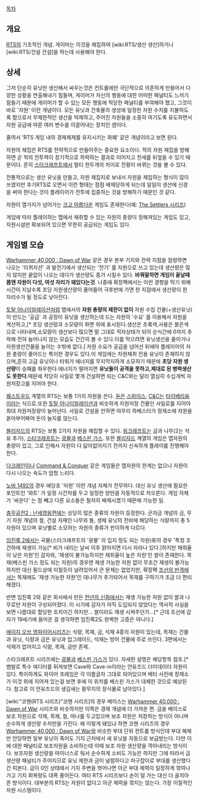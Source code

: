 [[목차]]
== 개요 ==
[[RTS]]의 기초적인 개념. 게이머는 이것을 채집하여 [wiki:RTS/생산 생산]하거나 [wiki:RTS/건설 건설]을 하는데 사용해야 한다.

== 상세 ==
그저 단순히 유닛만 생산해서 싸우는것은 컨트롤에만 극단적으로 의존하게 만들어서 다양한 상황을 연출해내기 힘들며, 게이머가 자신의 행동에 대한 어떠한 패널티도 느끼기 힘들기 때문에 게이머가 할 수 있는 모든 행동에 적당한 패널티를 부여해야 했고, 그것이 바로 '자원' 이란 개념이다. 모든 유닛과 건축물의 생성에 일정한 자원 수치를 지불하도록 함으로서 무제한적인 생산을 억제하고, 주어진 자원들을 소중히 여기도록 유도하면서 자원 공급에 따른 여러 변수를 이끌어내는 장치인 셈이다.

줄여서 'RTS 게임 내의 경제체제를 유지시키는 화폐' 같은 개념이라고 보면 된다.

자원의 채집은 RTS를 전략적으로 만들어주는 중요한 요소이다. 적의 자원 채집을 방해하면 곧 적의 전투력이 장기적으로 하락하는 결과로 이어지고 전세를 뒤엎을 수 있기 때문이다. 흔히 [[스타크래프트]]에서 멀티 한두개의 차이로 전황이 바뀌는 것을 볼 수 있다.

전통적으로는 생산 유닛을 만들고, 자원 채집지로 보내서 자원을 채집하는 형식이 많이 쓰였지만 후기RTS로 오면서 이런 형태는 점점 배제당하게 되는데 일일이 생산에 신경을 써야 한다는 것이 플레이어가 전투에 집중하는 것을 방해하기 때문인 것 같다. 

자원이 열가지가 넘어가는 [[크고 아름다운]] 게임도 존재한다(예: [[The Settlers 시리즈]])

게임에 따라 플레이하는 맵에서 채취할 수 있는 자원의 총량이 정해져있는 게임도 있고, 자원시설만 확보되어 있으면 무한히 공급되는 게임도 있다.

== 게임별 모습 ==
[[Warhammer 40,000 : Dawn of War]] 같은 경우 본부 기지와 전략 지점을 점령하면 나오는 '리퀴지션' 과 발전기에서 생산되는 '전기' 를 자원으로 쓰고 있는데 생산량은 많지 않지만 끝없이 나오는 데다가 생산량도 증가 시킬수 있다. '''바꿔말하면 게임이 끝날때 쯤엔 자원이 다섯, 여섯 자리가 돼있다는것'''. 나중에 확장팩에서는 이런 경향을 막기 위해 시간이 지날수록 초당 자원생산량이 줄어들어 극후반에 가면 한 지점에서 생산량이 한 자리수가 될 정도로 낮아진다.

[[토탈 어나이얼레이션]]처럼 맵에서의 '''자원 총량의 제한이 없이''' 자원 수집 건물(+생산유닛)이 만드는 '공급' 과 공장이 유닛을 생산하는데 드는 자원의 '수요' 를 이용해서 자원을 계산하고,[* 초당 생산량과 소모량이 화면 위에 표시된다.생산은 초록색,사용은 붉은색으로 나타내며,소모량이 생산보다 많으면 말 그대로 적자상태가 되어 순식간에 0까지 추락해 전혀 늘어나지 않는 모습도 간간히 볼 수 있다.이를 막으려면 유닛생산을 줄이거나 자원생산건물을 늘이는 수밖에 없다.] 자원 수요가 공급을 넘어선 뒤에야 플레이어의 자원 총량이 줄어드는 특이한 경우도 있다.이 게임에는 자원채취 전용 유닛이 존재하지 않으며,흔히 고급 유닛이나 타워가 에너지를 무지막지하게 소모하기 때문에 '''초당 자원 생산량'''이 승패를 좌우한다.에너지가 떨어지면 '''유닛들이 공격을 못하고,제대로 된 병력생산도 못한다'''.때문에 적당히 사일로 몇개 건설하면 되는 C&C와는 달리 열심히 수십개씩 자원저장고를 지어야 한다.

[[웨스트우드]] 계열의 RTS는 보통 1가지 자원을 쓴다. [[듄]]은 [[스파이스]], [[C&C]]는 [[타이베리움]]이라는 식으로.또한 [[토탈 어나이얼레이션]]과 비슷하게 자원저장 건물인 사일로를 지어야 최대 자원저장량이 늘어난다. 사일로 건설을 안하면 아무리 하베스터가 정제소에 자원을 쏟아부어봐야 돈이 늘지를 않는다.

[[블리자드]]의 RTS는 보통 2가지 자원을 채집할 수 있다. [[워크래프트]]는 금과 나무(2는 석유 추가), [[스타크래프트]]는 [[광물]]과 [[베스핀 가스]]. 또한 [[블리자드]] 계열의 게임은 맵자원의 총량이 있고, 그로 인해서 자원이 다 닳아없어지기 전까지 신속하게 플레이를 진행해야 한다. 

[[다크레인]]이나 [[Command & Conquer]] 같은 게임들은 맵자원의 한계는 없으나 자원이 다시 나오는 속도가 엄청 느리다.

[[노바 1492]]의 경우 애당초 '자원' 이란 개념 자체가 전무하다. 대신 유닛 생산에 필요한 포인트인 '와트' 가 일정 시간차를 두고 일정한 양만큼 자동적으로 차오른다. 게임 자체가 '싸운다' 는 점 빼고 다른 요소들은 철저히 배제시켰기 때문에 가능한 일.

[[충무공전2 : 난세영웅편]]에는 상당히 많은 종류의 자원이 등장한다. 군자금 개념의 금, 무기 자원 개념의 철, 건설 자재인 나무와 돌, 생체 유닛의 전비에 해당하는 식량까지 총 5자원이 있으며 유닛별로 소모하는 자원의 종류가 판이하게 다르다.

[[임진록 2]]에서는 곡물(스타크래프트의 '광물' 의 입지 정도 되는 자원)류의 경우 '특정 조건하에 재생이 가능[* 비가 내리는 날씨 이후 맑아지면 다시 자라나 있다.]하지만 채취율이 낮은 자원'인 감자와, '재생이 불가능하지만 채취율이 높은 자원'인 쌀이 존재한다. 목재(베스핀 가스 정도 되는 자원)의 경우엔 재생 가능한 자원 없이 무조건 재생이 불가능하지만 대신 필드상에 미칠듯이 널려있어서 큰 문제는 없었지만, 확장팩 [[조선의 반격]]에서는 목재에도 '재생 가능한 자원'인 대나무가 추가되어서 목재를 구하기가 조금 더 편리해졌다.

반면 임진록 2와 같은 회사에서 만든 [[천년의 신화]]에서는 재생 가능한 자원 없이 쌀과 나무로만 자원이 구성되어졌다. 이 시기에 감자가 아직 도입되지 않았다는 역사적 사실을 보면 나름대로 합당한 조치이긴 하지만... 쌀이라도 재생 시켜주던가...[* 근데 조선에 감자가 19세기에 들어온 걸 생각하면 임진록2도 완벽한 고증은 아니다.]

[[에이지 오브 엠파이어]]시리즈는 식량, 목재, 금, 석재 4종의 자원이 있는데, 목재는 건물과 유닛, 식량과 금은 유닛과 업그레이드, 석재는 방어 건물에 주로 쓰인다. 3편에서는 석재가 없어지고 식량, 목재, 금만 존재.

스타크래프트 시리즈에는 [[광물]]과 [[베스핀 가스]]가 있다. 자세한 설명은 해당항목 참조.[* 뱀발로 특수 에디터를 뒤져보면 Cave와 Cave-in이라는 언유즈드 더미데이터 자원이 있다. 특이하게도 와이어 프레임은 각 이름글자 그대로 되어있으며 베타 사진에 정제소가 이것 위에 지어져 있는걸 보면 후에 이 위치를 베스핀 가스가 대체한 것으로 예상된다. 참고로 이 언유즈드의 생김새는 황무지의 장식물로 남아있다.]

[wiki:"코헨(RTS 시리즈)"코헨 시리즈]의 경우 베이스는 [[Warhammer 40,000 : Dawn of War]] 시리즈와 비슷하지만 이쪽은 경제 개념에 더 가까운 편. 금을 베이스로 보조 자원으로 석재, 목재, 철, 마나를 두고있으며 보조 자원은 저장하는 방식이 아니며 순수하게 생산량 수치만을 가진다. 왜 이렇게 돼있냐 하면 코헨 시리즈의 경우 [[Warhammer 40,000 : Dawn of War]]와 비슷한 부대 단위 컨트롤 방식인데 부대 해체만 안당하면 일부 유닛이 죽어도 기지 근처에서 새 유닛을 자동으로 보급받는다. 다만 이에 대한 패널티로 보조자원을 소비하는데 이때 보조 자원 생산량을 깍아내리는 방식이다. 보조자원 생산량을 마이너스로 둬서 순수하게 소비도 가능은 하지만 그에 따라서 금 생산량 패널티가 주어지므로 유닛 제한과 금이 널럴하다고 마구잡이로 부대를 생산했다간 피본다. 금이 0인 상태에서 기지 주변을 벗어나면 아군 부대 체력이 일정하게 깎여나가고 기지 회복량도 대폭 줄어든다. 여타 RTS 시리즈보다 손이 덜 가는 대신 더 골치아픈 방식이다. 대부분의 RTS는 자원이 없다고 아군 체력을 깎지는 않는다. 가장 이질적인 자원 시스템이다.

